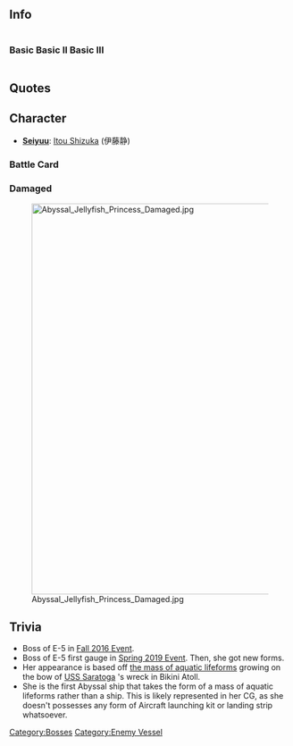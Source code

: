 ==Info==

<div style="display: inline-block;">
===Basic===
{{EnemyShipInfoKai|Abyssal Jellyfish Princess/|los=auto|los_max=auto|evasion=auto|evasion_max=auto|asw=auto|asw_max=auto}}
</div>
<div style="display: inline-block;">
===Basic II===
{{EnemyShipInfoKai|Abyssal Jellyfish Princess/II|los=auto|los_max=auto|evasion=auto|evasion_max=auto|asw=auto|asw_max=auto}}
</div>
<div style="display: inline-block;">
===Basic III===
{{EnemyShipInfoKai|Abyssal Jellyfish Princess/III|los=auto|los_max=auto|evasion=auto|evasion_max=auto|asw=auto|asw_max=auto}}
</div>
{{EnemyShipCategoriesKai|Abyssal Jellyfish Princess/}}

==Quotes==
{{Abyssquote
|開幕前 = コンナ…トコロマデ…キタンダネェ……。<br>ジャア……。アイテヲシテ……アゲヨウ……カ？
<br/>バカナコトダ…。オロカナコトサ……。ナギサ…デ…。イツカ…ナギサデ……。ゼツボウシテ…キエテイケ……。(装甲破砕時)
|EN1=So you've reached this place.... Then.... Shall I be your opponent....?<br/>

Stupid things.... Such foolish things.... On the shore.... Some day on the shore.... Sink into despair and die.... (armor broken)
|砲撃 = コノホノオハ…アツイダロウ？
|EN0=This flame is hot.... isn't it?
|Note0=Possibly referring to the air blast of the [[wikipedia:Operation Crossroads#Test Able|''Able'' test]].
|被弾 = コンナホノオハ…イヤヨ…。
|EN2=No.... not this flame....
|Note2=Similarly, possibly referring to the air blast of the ''Able'' test.
|昼戦終了時 = ラクニイケルト…オモウナヨ……。イズレキサマラモ…コノホノオ…ヤカレテ…。<br/>
コレデ…コレデイイノカモシレナイ…。ワタシハコレデ…ホントウニ…ネムリニ…。　エッ？コノヒカリ…ワタシハ…そう、なの？(Final form sunk lines)
|EN3=Don't think that.... you will get things done easily.... Some day you too.... shall be incinerated.... by this flame....<br/>
Maybe.... may be this is for the good thing.... With this, I can.... at last sleep.... What? This light.... I.... Is it so? (Final form sunk lines)
|Clip1 = {{Audio|file=Abyssal JellyFish Princess Intro.ogg}}<br>{{Audio|file=Abyssal jellyfish Princess Intro Armor-Broken.ogg}}
|Clip0 = {{Audio|file=Abyssal Jellyfish Princess Attack.ogg}}
|Clip2 = {{Audio|file=Abyssal jellyfish Princess Damaged.ogg}}
|Clip3 = {{Audio|file=Abyssal Jellyfish Princess Sunk.ogg}}<br/>
{{Audio|file=Abyssal Jelyfish Princess Sunk 2.ogg}}
}}

==Character==
* [[Glossary#List of Vessels by Japanese Voice Actresses|'''Seiyuu''']]: [https://myanimelist.net/people/93/ Itou Shizuka] (伊藤静)
===Battle Card===
{{ShipBattleCardKai|Abyssal Jellyfish Princess}}
===Damaged===
[[File:Abyssal Jellyfish Princess Damaged.jpg|700px]]

==Trivia==
*Boss of E-5 in [[Fall 2016 Event]].
*Boss of E-5 first gauge in [[Spring 2019 Event]]. Then, she got new forms.
*Her appearance is based off [https://i.imgur.com/RxJ6wqi.jpg the mass of aquatic lifeforms] growing on the bow of [[Saratoga|USS Saratoga]] 's wreck in Bikini Atoll.
*She is the first Abyssal ship that takes the form of a mass of aquatic lifeforms rather than a ship. This is likely represented in her CG, as she doesn't possesses any form of Aircraft launching kit or landing strip whatsoever.

{{Enemyshiplist}}
[[Category:Bosses]]
[[Category:Enemy Vessel]]
